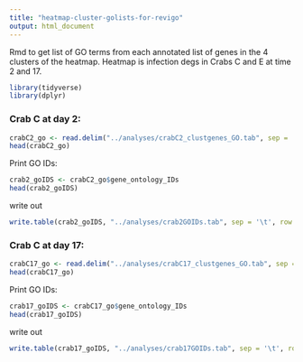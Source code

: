 ```yaml
---
title: "heatmap-cluster-golists-for-revigo"
output: html_document
---
```

Rmd to get list of GO terms from each annotated list of genes in the 4 clusters of the heatmap. Heatmap is infection degs in Crabs C and E at time 2 and 17. 


```r
library(tidyverse)
library(dplyr)
```

### Crab C at day 2:
```r
crabC2_go <- read.delim("../analyses/crabC2_clustgenes_GO.tab", sep = '\t')
head(crabC2_go)
```

Print GO IDs:
```r
crab2_goIDS <- crabC2_go$gene_ontology_IDs
head(crab2_goIDS)
```

write out
```r
write.table(crab2_goIDS, "../analyses/crab2GOIDs.tab", sep = '\t', row.names = FALSE, quote = FALSE)
```

### Crab C at day 17:
```r
crabC17_go <- read.delim("../analyses/crabC17_clustgenes_GO.tab", sep = '\t')
head(crabC17_go)
```

Print GO IDs:
```r
crab17_goIDS <- crabC17_go$gene_ontology_IDs
head(crab17_goIDS)
```

write out
```r
write.table(crab17_goIDS, "../analyses/crab17GOIDs.tab", sep = '\t', row.names = FALSE, quote = FALSE)
```




